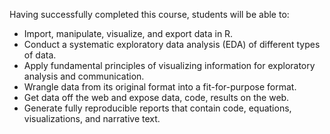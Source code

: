 Having successfully completed this course, students will be able to:

- Import, manipulate, visualize, and export data in R.
- Conduct a systematic exploratory data analysis (EDA) of different types of data.
- Apply fundamental principles of visualizing information for exploratory analysis and communication.
- Wrangle data from its original format into a fit-for-purpose format.
- Get data off the web and expose data, code, results on the web.
- Generate fully reproducible reports that contain code, equations, visualizations, and narrative text.


